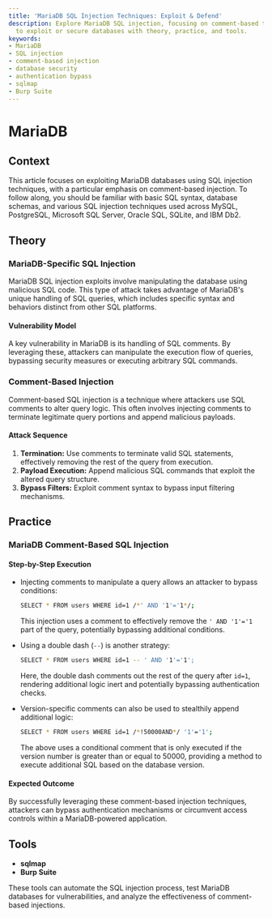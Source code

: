 ```yaml
---
title: 'MariaDB SQL Injection Techniques: Exploit & Defend'
description: Explore MariaDB SQL injection, focusing on comment-based tactics. Learn
  to exploit or secure databases with theory, practice, and tools.
keywords:
- MariaDB
- SQL injection
- comment-based injection
- database security
- authentication bypass
- sqlmap
- Burp Suite
---
```


# MariaDB

## Context

This article focuses on exploiting MariaDB databases using SQL injection techniques, with a particular emphasis on comment-based injection. To follow along, you should be familiar with basic SQL syntax, database schemas, and various SQL injection techniques used across MySQL, PostgreSQL, Microsoft SQL Server, Oracle SQL, SQLite, and IBM Db2.

## Theory

### MariaDB-Specific SQL Injection

MariaDB SQL injection exploits involve manipulating the database using malicious SQL code. This type of attack takes advantage of MariaDB's unique handling of SQL queries, which includes specific syntax and behaviors distinct from other SQL platforms.

#### Vulnerability Model

A key vulnerability in MariaDB is its handling of SQL comments. By leveraging these, attackers can manipulate the execution flow of queries, bypassing security measures or executing arbitrary SQL commands.

### Comment-Based Injection

Comment-based SQL injection is a technique where attackers use SQL comments to alter query logic. This often involves injecting comments to terminate legitimate query portions and append malicious payloads.

#### Attack Sequence

1. **Termination:** Use comments to terminate valid SQL statements, effectively removing the rest of the query from execution.
2. **Payload Execution:** Append malicious SQL commands that exploit the altered query structure.
3. **Bypass Filters:** Exploit comment syntax to bypass input filtering mechanisms.

## Practice

### MariaDB Comment-Based SQL Injection

#### Step-by-Step Execution

- Injecting comments to manipulate a query allows an attacker to bypass conditions:
  
  ```bash
  SELECT * FROM users WHERE id=1 /*' AND '1'='1*/;
  ```
  This injection uses a comment to effectively remove the `' AND '1'='1` part of the query, potentially bypassing additional conditions.

- Using a double dash (`--`) is another strategy:
  
  ```bash
  SELECT * FROM users WHERE id=1 -- ' AND '1'='1';
  ```
  Here, the double dash comments out the rest of the query after `id=1`, rendering additional logic inert and potentially bypassing authentication checks.

- Version-specific comments can also be used to stealthily append additional logic:
  
  ```bash
  SELECT * FROM users WHERE id=1 /*!50000AND*/ '1'='1';
  ```
  The above uses a conditional comment that is only executed if the version number is greater than or equal to 50000, providing a method to execute additional SQL based on the database version.

#### Expected Outcome

By successfully leveraging these comment-based injection techniques, attackers can bypass authentication mechanisms or circumvent access controls within a MariaDB-powered application.

## Tools

- **sqlmap**
- **Burp Suite** 

These tools can automate the SQL injection process, test MariaDB databases for vulnerabilities, and analyze the effectiveness of comment-based injections.